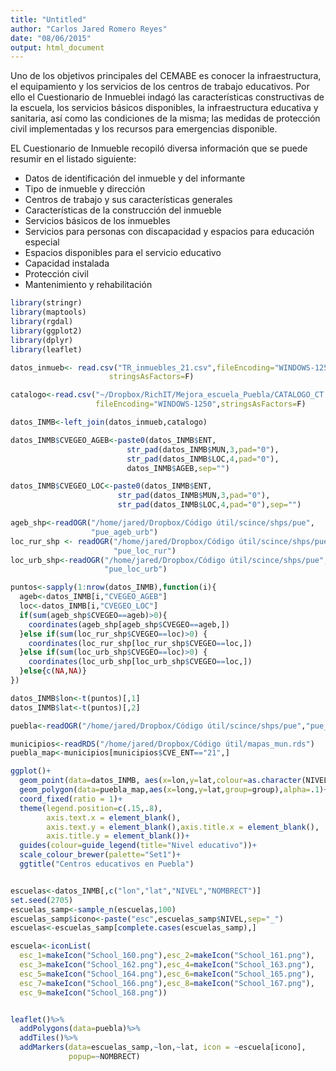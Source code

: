 ```yaml
---
title: "Untitled"
author: "Carlos Jared Romero Reyes"
date: "08/06/2015"
output: html_document
---
```


Uno de los objetivos principales del CEMABE es conocer la infraestructura, el equipamiento y los servicios de los centros de trabajo educativos. Por ello el Cuestionario de Inmueblei indagó las características constructivas de la escuela, los servicios básicos disponibles, la infraestructura educativa y sanitaria, así como las condiciones de la misma; las medidas de protección civil implementadas y los recursos para emergencias disponible.

EL Cuestionario de Inmueble recopiló diversa información que se puede resumir en el listado siguiente:

* Datos de identificación del inmueble y del informante
* Tipo de inmueble y dirección
* Centros de trabajo y sus características generales
* Características de la construcción del inmueble
* Servicios básicos de los inmuebles
* Servicios para personas con discapacidad y espacios para educación especial
* Espacios disponibles para el servicio educativo
* Capacidad instalada
* Protección civil
* Mantenimiento y rehabilitación


```r
library(stringr)
library(maptools)
library(rgdal)
library(ggplot2)
library(dplyr)
library(leaflet)

datos_inmueb<- read.csv("TR_inmuebles_21.csv",fileEncoding="WINDOWS-1250",
                      stringsAsFactors=F)

catalogo<-read.csv("~/Dropbox/RichIT/Mejora_escuela_Puebla/CATALOGO_CT.csv",
                   fileEncoding="WINDOWS-1250",stringsAsFactors=F)

datos_INMB<-left_join(datos_inmueb,catalogo)

datos_INMB$CVEGEO_AGEB<-paste0(datos_INMB$ENT,
                          str_pad(datos_INMB$MUN,3,pad="0"),
                          str_pad(datos_INMB$LOC,4,pad="0"),
                          datos_INMB$AGEB,sep="")

datos_INMB$CVEGEO_LOC<-paste0(datos_INMB$ENT,
                        str_pad(datos_INMB$MUN,3,pad="0"),
                        str_pad(datos_INMB$LOC,4,pad="0"),sep="")

ageb_shp<-readOGR("/home/jared/Dropbox/Código útil/scince/shps/pue",
                  "pue_ageb_urb")
loc_rur_shp <- readOGR("/home/jared/Dropbox/Código útil/scince/shps/pue", 
                       "pue_loc_rur")
loc_urb_shp<-readOGR("/home/jared/Dropbox/Código útil/scince/shps/pue",
                     "pue_loc_urb")

puntos<-sapply(1:nrow(datos_INMB),function(i){
  ageb<-datos_INMB[i,"CVEGEO_AGEB"]
  loc<-datos_INMB[i,"CVEGEO_LOC"]
  if(sum(ageb_shp$CVEGEO==ageb)>0){
    coordinates(ageb_shp[ageb_shp$CVEGEO==ageb,])
  }else if(sum(loc_rur_shp$CVEGEO==loc)>0) {
    coordinates(loc_rur_shp[loc_rur_shp$CVEGEO==loc,])
  }else if(sum(loc_urb_shp$CVEGEO==loc)>0) {
    coordinates(loc_urb_shp[loc_urb_shp$CVEGEO==loc,])
  }else{c(NA,NA)}
})

datos_INMB$lon<-t(puntos)[,1]
datos_INMB$lat<-t(puntos)[,2]
```



```r
puebla<-readOGR("/home/jared/Dropbox/Código útil/scince/shps/pue","pue_estatal")

municipios<-readRDS("/home/jared/Dropbox/Código útil/mapas_mun.rds")
puebla_map<-municipios[municipios$CVE_ENT=="21",]

ggplot()+
  geom_point(data=datos_INMB, aes(x=lon,y=lat,colour=as.character(NIVEL)),size=2)+ 
  geom_polygon(data=puebla_map,aes(x=long,y=lat,group=group),alpha=.1)+
  coord_fixed(ratio = 1)+
  theme(legend.position=c(.15,.8),
        axis.text.x = element_blank(),
        axis.text.y = element_blank(),axis.title.x = element_blank(),
        axis.title.y = element_blank())+
  guides(colour=guide_legend(title="Nivel educativo"))+
  scale_colour_brewer(palette="Set1")+
  ggtitle("Centros educativos en Puebla")


escuelas<-datos_INMB[,c("lon","lat","NIVEL","NOMBRECT")]
set.seed(2705)
escuelas_samp<-sample_n(escuelas,100)
escuelas_samp$icono<-paste("esc",escuelas_samp$NIVEL,sep="_")
escuelas<-escuelas_samp[complete.cases(escuelas_samp),]

escuela<-iconList(
  esc_1=makeIcon("School_160.png"),esc_2=makeIcon("School_161.png"),
  esc_3=makeIcon("School_162.png"),esc_4=makeIcon("School_163.png"),
  esc_5=makeIcon("School_164.png"),esc_6=makeIcon("School_165.png"),
  esc_7=makeIcon("School_166.png"),esc_8=makeIcon("School_167.png"),
  esc_9=makeIcon("School_168.png"))


leaflet()%>%
  addPolygons(data=puebla)%>%
  addTiles()%>%
  addMarkers(data=escuelas_samp,~lon,~lat, icon = ~escuela[icono],
             popup=~NOMBRECT)
```